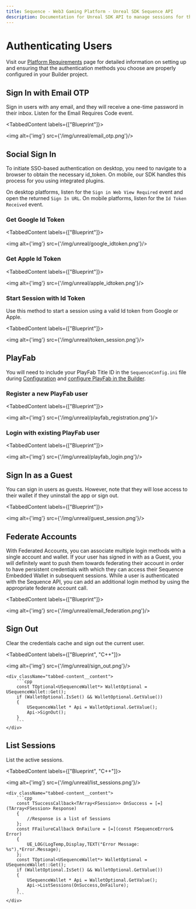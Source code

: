 ```yaml
---
title: Sequence - Web3 Gaming Platform - Unreal SDK Sequence API
description: Documentation for Unreal SDK API to manage sessions for the Sequence infrastructure stack for web3 gaming.
---
```



# Authenticating Users

Visit our [Platform Requirements](/sdk/unreal/platforms) page for detailed information on setting up and ensuring
that the authentication methods you choose are properly configured in your Builder project.

## Sign In with Email OTP

Sign in users with any email, and they will receive a one-time password in their inbox.
Listen for the Email Requires Code event.

<TabbedContent labels={["Blueprint"]}>
    <div className="tabbed-content__content">
        <img alt={'img'} src={'/img/unreal/email_otp.png'}/>
    </div>
</TabbedContent>

## Social Sign In

To initiate SSO-based authentication on desktop, you need to navigate to a browser to obtain the necessary id_token.
On mobile, our SDK handles this process for you using integrated plugins.

On desktop platforms, listen for the `Sign in Web View Required` event and open the returned `Sign In URL`.
On mobile platforms, listen for the `Id Token Received` event.

### Get Google Id Token

<TabbedContent labels={["Blueprint"]}>
    <div className="tabbed-content__content">
        <img alt={'img'} src={'/img/unreal/google_idtoken.png'}/>
    </div>
</TabbedContent>

### Get Apple Id Token

<TabbedContent labels={["Blueprint"]}>
    <div className="tabbed-content__content">
        <img alt={'img'} src={'/img/unreal/apple_idtoken.png'}/>
    </div>
</TabbedContent>

### Start Session with Id Token

Use this method to start a session using a valid Id token from Google or Apple.

<TabbedContent labels={["Blueprint"]}>
    <div className="tabbed-content__content">
        <img alt={'img'} src={'/img/unreal/token_session.png'}/>
    </div>
</TabbedContent>

## PlayFab

You will need to include your PlayFab Title ID in the `SequenceConfig.ini` file
during [Configuration](/sdk/unreal/configuration) and [configure PlayFab in the Builder](/solutions/builder/embedded-wallet/playfab-configuration).

### Register a new PlayFab user

<TabbedContent labels={["Blueprint"]}>
    <div className="tabbed-content__content">
        <img alt={'img'} src={'/img/unreal/playfab_registration.png'}/>
    </div>
</TabbedContent>

### Login with existing PlayFab user

<TabbedContent labels={["Blueprint"]}>
    <div className="tabbed-content__content">
        <img alt={'img'} src={'/img/unreal/playfab_login.png'}/>
    </div>
</TabbedContent>

## Sign In as a Guest

You can sign in users as guests. However, note that they will lose access to their wallet if they uninstall the app or sign out.

<TabbedContent labels={["Blueprint"]}>
    <div className="tabbed-content__content">
        <img alt={'img'} src={'/img/unreal/guest_session.png'}/>
    </div>
</TabbedContent>

## Federate Accounts

With Federated Accounts, you can associate multiple login methods with a single account and wallet.
If your user has signed in with as a Guest, you will definitely want to push them towards federating their
account in order to have persistent credentials with which they can access their Sequence Embedded Wallet in subsequent sessions.
While a user is authenticated with the Sequence API, you can add an additional login method by using the appropriate federate account call.

<TabbedContent labels={["Blueprint"]}>
    <div className="tabbed-content__content">
        <img alt={'img'} src={'/img/unreal/email_federation.png'}/>
    </div>
</TabbedContent>

## Sign Out

Clear the credentials cache and sign out the current user.

<TabbedContent labels={["Blueprint", "C++"]}>
    <div className="tabbed-content__content">
        <img alt={'img'} src={'/img/unreal/sign_out.png'}/>
    </div>

    <div className="tabbed-content__content">
        ```cpp
        const TOptional<USequenceWallet*> WalletOptional = USequenceWallet::Get();
        if (WalletOptional.IsSet() && WalletOptional.GetValue())
        {
            USequenceWallet * Api = WalletOptional.GetValue();
            Api->SignOut();
        }
        ```
    </div>
</TabbedContent>

## List Sessions

List the active sessions.

<TabbedContent labels={["Blueprint", "C++"]}>
    <div className="tabbed-content__content">
        <img alt={'img'} src={'/img/unreal/list_sessions.png'}/>
    </div>

    <div className="tabbed-content__content">
        ```cpp
        const TSuccessCallback<TArray<FSession>> OnSuccess = [=](TArray<FSession> Response)
        {
            //Response is a list of Sessions
        };
        const FFailureCallback OnFailure = [=](const FSequenceError& Error)
        {
            UE_LOG(LogTemp,Display,TEXT("Error Message: %s"),*Error.Message);
        };
        const TOptional<USequenceWallet*> WalletOptional = USequenceWallet::Get();
        if (WalletOptional.IsSet() && WalletOptional.GetValue())
        {
            USequenceWallet * Api = WalletOptional.GetValue();
            Api->ListSessions(OnSuccess,OnFailure);
        }
        ```
    </div>
</TabbedContent>
